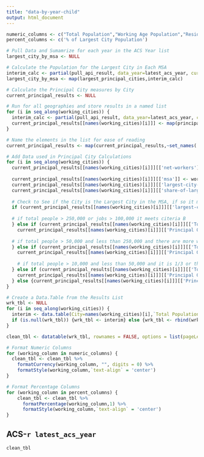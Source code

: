 ```yaml
---
title: "data-by-year-child"
output: html_document
---
```

```r

numeric_columns <- c("Total Population","Working Age Population","Residents with a Job","All Workers","Net Workers")
percent_columns <- c('% of Largest City Population')

# Pull Data and Sumamrize for each year in the ACS Year list
largest_city_by_msa <- NULL

# Calculate the Population for the Largest City in Each MSA
interim_calc <- partial(pull_api_result, data_year=latest_acs_year, current_variable="DP05_0001E", user_key=api_key)
largest_city_by_msa <- map(largest_principal_cities,interim_calc)

# Calculate the Principal City measures by City
current_principal_results <- NULL

# Run for all geographies and store results in a named list
for (i in seq_along(working_cities)) {
  interim_calc <- partial(pull_api_result, data_year=latest_acs_year, current_geography=working_cities[[i]], user_key=api_key)
  current_principal_results[[names(working_cities)[i]]] <- map(principal_city_tables,interim_calc)
}

# Name the elements in the list for ease of reading
current_principal_results <- map(current_principal_results,~set_names(.x,names(principal_city_tables)))

# Add Data used in Principal City Calculations
for (i in seq_along(working_cities)) {
  current_principal_results[[names(working_cities)[i]]][['net-workers']] <- unlist(Map('-',current_principal_results[[names(working_cities)[i]]][['All Workers 16+']],current_principal_results[[names(working_cities)[i]]][['Resident Workers 16+']]))
  
  current_principal_results[[names(working_cities)[i]]][['msa']] <- working_cities_msa[[i]]
  current_principal_results[[names(working_cities)[i]]][['largest-city-population']] <- largest_city_by_msa[[working_cities_msa[[i]]]]
  current_principal_results[[names(working_cities)[i]]][['share-of-largest']] <- current_principal_results[[names(working_cities)[i]]][['Total Population']] / current_principal_results[[names(working_cities)[i]]][['largest-city-population']]
  
  # Check to See if the City is the Largest City in the MSA, if so it meets criteria A
  if (current_principal_results[[names(working_cities)[i]]][['largest-city-population']] == current_principal_results[[names(working_cities)[i]]][['Total Population']]) {current_principal_results[[names(working_cities)[i]]][['Principal City Criteria']] <- 'A'
  
  # if total people > 250,000 or jobs > 100,000 it meets citeria B
  } else if (current_principal_results[[names(working_cities)[i]]][['Total Population']] >= 250000 | current_principal_results[[names(working_cities)[i]]][['All Workers 16+']] >= 100000 ) {
    current_principal_results[[names(working_cities)[i]]][['Principal City Criteria']] <- 'B'
    
  # if total people > 50,000 and less than 250,000 and there are more workers than residents with a job it meets citeria C
  } else if (current_principal_results[[names(working_cities)[i]]][['Total Population']] >= 50000 & current_principal_results[[names(working_cities)[i]]][['Total Population']] < 250000 & current_principal_results[[names(working_cities)[i]]][['net-workers']] > 0 ) {
    current_principal_results[[names(working_cities)[i]]][['Principal City Criteria']] <- 'C'
  
    # if total people > 10,000 and less than 50,000 and it is 1/3 or the largest city and there are more workers than residents with a job it meets citeria D
  } else if (current_principal_results[[names(working_cities)[i]]][['Total Population']] >= 10000 & current_principal_results[[names(working_cities)[i]]][['Total Population']] < 50000 & current_principal_results[[names(working_cities)[i]]][['share-of-largest']] >= 0.33 & current_principal_results[[names(working_cities)[i]]][['net-workers']] > 0) {
    current_principal_results[[names(working_cities)[i]]][['Principal City Criteria']] <- 'D'  
  } else {current_principal_results[[names(working_cities)[i]]][['Principal City Criteria']] <- '-'} 
}

# Create a Data.Table from the Results List
wrk_tbl <- NULL
for (i in seq_along(working_cities)) {
  interim <- data.table(City=names(working_cities)[i],`Total Population`=current_principal_results[[names(working_cities)[i]]][['Total Population']],`% of Largest City Population`=current_principal_results[[names(working_cities)[i]]][['share-of-largest']],`Working Age Population`=current_principal_results[[names(working_cities)[i]]][['Population 16+']],`Residents with a Job`=current_principal_results[[names(working_cities)[i]]][['Resident Workers 16+']],`All Workers`=current_principal_results[[names(working_cities)[i]]][['All Workers 16+']],`Net Workers`=current_principal_results[[names(working_cities)[i]]][['net-workers']],`Principal City Criteria Met`=current_principal_results[[names(working_cities)[i]]][['Principal City Criteria']])
  if (is.null(wrk_tbl)) {wrk_tbl <- interim} else {wrk_tbl <- rbind(wrk_tbl,interim)}
}

clean_tbl <- datatable(wrk_tbl, rownames = FALSE, options = list(pageLength = list_length, columnDefs = list(list(className = 'dt-center', targets =1:7))))

# Format Numeric Columns
for (working_column in numeric_columns) {
  clean_tbl <- clean_tbl %>% 
    formatCurrency(working_column, "", digits = 0) %>%
    formatStyle(working_column,`text-align` = 'center')
}

# Format Percentage Columns
for (working_column in percent_columns) {
    clean_tbl <- clean_tbl %>% 
      formatPercentage(working_column,1) %>%
      formatStyle(working_column,`text-align` = 'center')
}

```

## ACS-`r latest_acs_year`

```r
clean_tbl
```